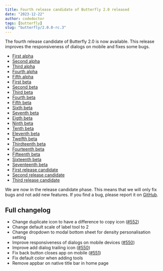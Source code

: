 ```yaml
---
title: Fourth release candidate of Butterfly 2.0 released
date: "2023-12-22"
author: codedoctor
tags: [butterfly]
slug: "butterfly/2.0.0-rc.3"
---
```


The fourth release candidate of Butterfly 2.0 is now available. This release improves the responsiveness of dialogs on mobile and fixes some bugs.

- [First alpha](/butterfly/2.0.0-alpha.0)
- [Second alpha](/butterfly/2.0.0-alpha.1)
- [Third alpha](/butterfly/2.0.0-alpha.2)
- [Fourth alpha](/butterfly/2.0.0-alpha.3)
- [Fifth alpha](/butterfly/2.0.0-alpha.4)
- [First beta](/butterfly/2.0.0-beta.0)
- [Second beta](/butterfly/2.0.0-beta.1)
- [Third beta](/butterfly/2.0.0-beta.2)
- [Fourth beta](/butterfly/2.0.0-beta.3)
- [Fifth beta](/butterfly/2.0.0-beta.4)
- [Sixth beta](/butterfly/2.0.0-beta.5)
- [Seventh beta](/butterfly/2.0.0-beta.6)
- [Eigth beta](/butterfly/2.0.0-beta.7)
- [Ninth beta](/butterfly/2.0.0-beta.8)
- [Tenth beta](/butterfly/2.0.0-beta.9)
- [Eleventh beta](/butterfly/2.0.0-beta.10)
- [Twelfth beta](/butterfly/2.0.0-beta.11)
- [Thirdteenth beta](/butterfly/2.0.0-beta.12)
- [Fourteenth beta](/butterfly/2.0.0-beta.13)
- [Fifteenth beta](/butterfly/2.0.0-beta.14)
- [Sixteenth beta](/butterfly/2.0.0-beta.15)
- [Seventeenth beta](/butterfly/2.0.0-beta.16)
- [First release candidate](/butterfly/2.0.0-rc.0)
- [Second release candidate](/butterfly/2.0.0-rc.1)
- [Third release candidate](/butterfly/2.0.0-rc.2)

We are now in the release candidate phase. This means that we will only fix bugs and not add new features. If you find a bug, please report it on [GitHub](https://linwood.dev/butterfly/report).

## Full changelog

* Change duplicate icon to have a difference to copy icon ([#552](https://github.com/LinwoodDev/Butterfly/issues/552))
* Change default scale of label tool to 2
* Change dropdown to modal bottom sheet for density personalisation setting
* Improve responsiveness of dialogs on mobile devices ([#550](https://github.com/LinwoodDev/Butterfly/issues/550))
* Improve add dialog trailing icon ([#550](https://github.com/LinwoodDev/Butterfly/issues/550))
* Fix back button closes app on mobile ([#551](https://github.com/LinwoodDev/Butterfly/issues/551))
* Fix default color when adding tools
* Remove appbar on native title bar in home page
